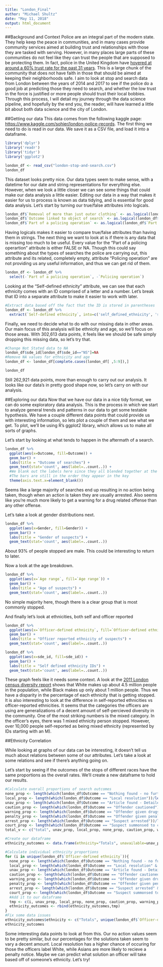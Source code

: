 ```yaml
---
title: "London_Final"
author: "Michael Shultz"
date: "May 11, 2018"
output: html_document
---
```

##Background and Context
Police are an integral part of the modern state. They help keep the peace in communities, and in many cases provide community services aimed at building trust and relationships with those they are tasked with serving. However, in many places large parts of these communities do not feel like they can trust the people that are supposed to be protecting them. In fact, police in the United Kingdom have [hovered at around a 60% trust rate for the past 31 years](http://www.bbc.com/news/magazine-26730705). This is a large chunk of the community that does not have faith in those that should be aimed at keeping their neighborhoods safe. I aim to look at stop and search data from London between the years of 2014 and 2017 to see if the police do a good job at predicting those they need to search, and whether the low trust in the force is justified or more people should trust their local bobbies. Through this process, I will detail my journey through the data science pipeline, and hopefully by the end you, the reader, will have learned a little bit about both data science and the city of London. 

##Getting our data
This data comes from the following kaggle page: [https://www.kaggle.com/sohier/london-police-records](https://www.kaggle.com/sohier/london-police-records). The first thing we need to do is read in our data. We save it as a CSV file, and load it into a dataframe.
```r
library('dplyr')
library('readr')
library('tidyr')
library('ggplot2')

london_df <- read_csv("london-stop-and-search.csv")
london_df
```

This dataset looks pretty nice. Our data types seem to make sense, with a datetime for our date and string representations for everything else. However, when we look a little closer we can see some things that could make our data analysis a little easier. Editing our data in a way that makes it easier for us to process is known as data tidying, and is essential for good data analysis. Let's start by turning our true/false attributes into logicals.
```r
london_df$`Removal of more than just outer clothing` <- as.logical(london_df$`Removal of more than just outer clothing`)
london_df$`Outcome linked to object of search` <- as.logical(london_df$`Outcome linked to object of search`)
london_df$`Part of a policing operation` <- as.logical(london_df$`Part of a policing operation`)
```

Having logicals makes it easier to compare true/false attributes than having them in strings. The next thing we want to look at is if there is any data that is missing too much to be useful. Every value for the "Part of a policing operartion" attribute is either FALSE or NA. Though this could say something about the types of searches the police are carrying out, this attribute and its related, completely empty, attribute "Policing operation" are not providing us any useful information, and thus we can get rid of them.
```r
london_df <- london_df %>%
  select(-`Part of a policing operation`, -`Policing operation`)
```

Looking at the "Self-defined ethnicity" attribute, we can see that each ethnicity comes with an ID comprised of a letter and a number. Let's break that ID into a separate attribute to make it easier to work with later.
```r
#Extract data based off the fact that the ID is stored in parentheses
london_df <- london_df %>%
  extract(`Self-defined ethnicity`, into=c('self_defined_ethnicity', 'sde_id'), '(.*)[(](..)[)]')
```

Finally, we need to decide what to do with our missing data in other areas. Our main focus of this analysis will be ethnicity and age, so we'll focus on those areas. With 302,613 data points, it feels like we should be safe simply dropping this missing data, so let's try that.
```r
#Change Not Stated data to NA
london_df$sde_id[london_df$sde_id=="NS"]=NA
#Remove NA values for ethnicity and age
london_df <- london_df[complete.cases(london_df[ ,5:9]),]

london_df
```
Still 262,921 data points, more than enough to carry out our analysis. It looks like our data's in pretty good shape now, so let's carry on with our analysis.

##Exploring our data
Now that we have our data in a nice tidy format, we can do some exploratory data analysis. This is the process in which we start to analyze general trends and patterns in our data to get some testable hypothesis. We have a couple different data points that could provide us with interesting information, so lets plot a couple of them and see what we get. To plot, we'll be using R's ggplot2 library, which allows us to make all sorts of graphs.

Let's start by looking at what tends to happen in the aftermath of a search.
```r
london_df %>%
  ggplot(aes(x=Outcome, fill=Outcome)) +
  geom_bar() + 
  labs(title = "Outcome of searches") + 
  geom_text(stat='count', aes(label=..count..)) + 
  #We blank out the labels here since they all blended together at the bottom anyways.
  #The bars are still in the order they appear in the key
  theme(axis.text.x=element_blank())
```

Seems like a large majority of searches end up resulting in no action being taken, though when an action is taken they are usually arrested. Also seems like you're much more likely to get a warning for a drug related offense than any other offense.

Let's take a look at gender distributions next.
```r
london_df %>%
  ggplot(aes(x=Gender, fill=Gender)) +
  geom_bar() + 
  labs(title = "Gender of suspects") + 
  geom_text(stat='count', aes(label=..count..)) 
```

About 93% of people stopped are male. This could be interesting to return to later.

Now a look at the age breakdown.
```r
london_df %>%
  ggplot(aes(x=`Age range`, fill=`Age range`)) +
  geom_bar() + 
  labs(title = "Age of suspects") + 
  geom_text(stat='count', aes(label=..count..)) 
```

No simple majority here, though there is a clear group that is most commonly stopped.

And finally let's look at ethnicities, both self and officer reported
```r
london_df %>%
  ggplot(aes(x=`Officer-defined ethnicity`, fill=`Officer-defined ethnicity`)) +
  geom_bar() + 
  labs(title = "Officer reported ethnicity of suspects") +
  geom_text(stat='count', aes(label=..count..))  

london_df %>% 
  ggplot(aes(x=sde_id, fill=sde_id)) +
  geom_bar() + 
  labs(title = "Self defined ethnicity IDs") +
  geom_text(stat='count', aes(label=..count..))  
```

These graph feels like it needs some context. A look at the [2011 London census diversity report](https://files.datapress.com/london/dataset/2011-census-diversity/2011-census-diversity-in-london.pdf) shows that White makes up about 4.5 million people in the population, while Black makes up only about 1 million people. Thus we have a disparity in the percentage of each ethnicity that is getting stopped. It is also interesting to look at the difference in self-reported ethnicities vs officer-reported ethnicities. It seems that the categories the officers are using are generalizations of a decent amount of self-percieved diversity in the community. One of the most striking numbers is the mixed category. In the officer's eyes, there was 1 mixed ethnicity person stopped. However, over 10,000 people self-reported as being mixed ethnicity (represented by IDs starting with an M).

##Ethnicity Correlation

While looking at graphs of our data can be interesting, it doesn't tell us much about relations between some of our attributes. Let's take a look at some relations and see if there's anything going on.

Let's start by seeing if the outcomes of the stops of different races have the same proportions as the overall rates. We'll create a new dataframe to hold our results.
```r
#Calculate overall proportions of search outcomes
none_prop <- length(which(london_df$Outcome == "Nothing found - no further action"))/length(london_df$Outcome)
local_prop <- length(which(london_df$Outcome == "Local resolution"))/length(london_df$Outcome)
unav_prop <- length(which(london_df$Outcome == "Article found - Detailed outcome unavailable"))/length(london_df$Outcome)
caution_prop <- length(which(london_df$Outcome == "Offender cautioned"))/length(london_df$Outcome)
warning_prop <- length(which(london_df$Outcome == "Offender given drugs possession warning"))/length(london_df$Outcome)
penalty_prop <- length(which(london_df$Outcome == "Offender given penalty notice"))/length(london_df$Outcome)
arrest_prop <- length(which(london_df$Outcome == "Suspect arrested"))/length(london_df$Outcome)
court_prop <- length(which(london_df$Outcome == "Suspect summonsed to court"))/length(london_df$Outcome)
total_v <- c("total", unav_prop, local_prop, none_prop, caution_prop, warning_prop, penalty_prop, arrest_prop, court_prop)

#Create our dataframe
ethnicity_outcomes <- data.frame(ethnicity="Totals", unavailable=unav_prop, local_res=local_prop, no_action=none_prop, cautioned=caution_prop, possession_warning=warning_prop, penalty_notice=penalty_prop, arrest=arrest_prop, court_summons=court_prop)

#Calculate individual ethnicity proportions
for (i in unique(london_df$`Officer-defined ethnicity`)){
  none_prop <- length(which(london_df$Outcome == "Nothing found - no further action" & london_df$`Officer-defined ethnicity` == i))/length(which(london_df$`Officer-defined ethnicity` == i))
  local_prop <- length(which(london_df$Outcome == "Local resolution" & london_df$`Officer-defined ethnicity` == i))/length(which(london_df$`Officer-defined ethnicity` == i))
  unav_prop <- length(which(london_df$Outcome == "Article found - Detailed outcome unavailable" & london_df$`Officer-defined ethnicity` == i))/length(which(london_df$`Officer-defined ethnicity` == i))
  caution_prop <- length(which(london_df$Outcome == "Offender cautioned" & london_df$`Officer-defined ethnicity` == i))/length(which(london_df$`Officer-defined ethnicity` == i))
  warning_prop <- length(which(london_df$Outcome == "Offender given drugs possession warning" & london_df$`Officer-defined ethnicity` == i))/length(which(london_df$`Officer-defined ethnicity` == i))
  penalty_prop <- length(which(london_df$Outcome == "Offender given penalty notice" & london_df$`Officer-defined ethnicity` == i))/length(which(london_df$`Officer-defined ethnicity` == i))
  arrest_prop <- length(which(london_df$Outcome == "Suspect arrested" & london_df$`Officer-defined ethnicity` == i))/length(which(london_df$`Officer-defined ethnicity` == i))
  court_prop <- length(which(london_df$Outcome == "Suspect summonsed to court" & london_df$`Officer-defined ethnicity` == i))/length(which(london_df$`Officer-defined ethnicity` == i))
  #Add it to our dataframe
  tmp <- c(i, unav_prop, local_prop, none_prop, caution_prop, warning_prop, penalty_prop, arrest_prop, court_prop)
  ethnicity_outcomes <- rbind(ethnicity_outcomes,tmp)
}
#Fix some data issues
ethnicity_outcomes$ethnicity <- c("Totals", unique(london_df$`Officer-defined ethnicity`))
ethnicity_outcomes
```

Some interesting data points to look at from this. Our no action values seem to be pretty similar, but our percentages for the solutions taken seem to vary a decent amount. Local resolution has a higher chance of occuring for those the officers label White, while Asians are more likely to recieve a penalty notice. Maybe we can predict what solution an officer will take based off of someone's ethnicity. Let's try!